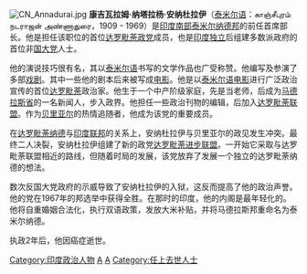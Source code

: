 [[File:CN_Annadurai.jpg|thumb]]
'''康吉瓦拉姆·纳塔拉杨·安纳杜拉伊'''（[[泰米尔语|泰米尔语]]：காஞ்சீபுரம் நடராஜன் அண்ணாதுரை，1909 - 1969）是[[印度南部|印度南部]][[泰米尔纳德邦|泰米尔纳德邦]]的前任首席部长。他是担任该职位的首位[[达罗毗荼政党|达罗毗荼政党]]成员，也是[[印度独立|印度独立]]后组建多数派政府的首位非[[国大党|国大党]]人士。

他的演说技巧很有名，其以[[泰米尔语|泰米尔语]]书写的文学作品也广受称赞。他编写及参演了多部[[戏剧|戏剧]]。其中一些他的剧本后来被写成[[电影|电影]]。他是以[[泰米尔语电影|泰米尔语电影]]进行广泛政治宣传的首位[[达罗毗荼|达罗毗荼]]政治家。他生于一个中产阶级家庭，先是当老师，后成为[[马德拉斯省|马德拉斯省]]的一名新闻人，步入政界。他担任一些政治刊物的编辑，后加入[[达罗毗荼联盟|达罗毗荼联盟]]。作为[[贝里亚尔|贝里亚尔]]的热情追随者，他成为该党的重要成员。

在[[达罗毗荼纳德|达罗毗荼纳德]]与[[印度联邦|印度联邦]]的关系上，安纳杜拉伊与贝里亚尔的政见发生冲突。最终二人决裂，安纳杜拉伊组建了新的政党[[达罗毗荼进步联盟|达罗毗荼进步联盟]]。一开始它采取与达罗毗荼联盟相近的路线，但随着时局的发展，该党放弃了发展一个独立的达罗毗荼纳德的想法。

数次反国大党政府的示威导致了安纳杜拉伊的入狱，这反而提高了他的政治声誉。他的党在1967年的邦选举中获得全胜。在那时的印度，他的内阁是最年轻化的。他将自重婚姻合法化，执行双语政策，发放大米补贴，并将马德拉斯邦重命名为泰米尔纳德。

执政2年后，他因癌症逝世。

{{Authority control}}
[[Category:印度政治人物|Category:印度政治人物]]
[[Category:1909年出生|A]]
[[Category:1969年逝世|A]]
[[Category:任上去世人士|Category:任上去世人士]]